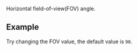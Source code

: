 
<OptionDescriptor type="number" defaultVal="90" added="4.0.0" />

Horizontal field-of-view(FOV) angle.

## Example
Try changing the FOV value, the default value is `90`.
<FOV />
